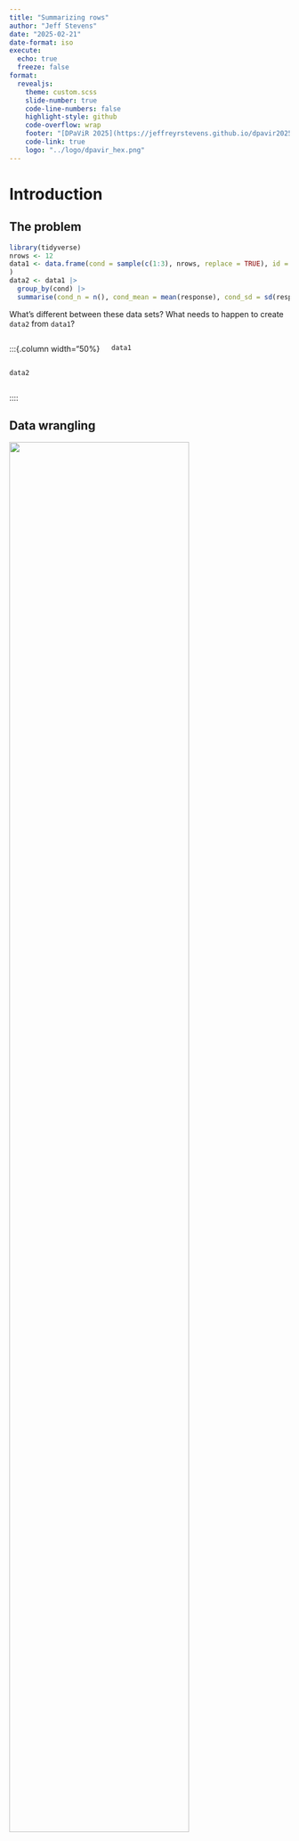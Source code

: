 ```yaml
---
title: "Summarizing rows"
author: "Jeff Stevens"
date: "2025-02-21"
date-format: iso
execute:
  echo: true
  freeze: false
format:
  revealjs: 
    theme: custom.scss
    slide-number: true
    code-line-numbers: false
    highlight-style: github
    code-overflow: wrap
    footer: "[DPaViR 2025](https://jeffreyrstevens.github.io/dpavir2025)"
    code-link: true
    logo: "../logo/dpavir_hex.png"
---
```



# Introduction


## The problem

```r
library(tidyverse)
nrows <- 12
data1 <- data.frame(cond = sample(c(1:3), nrows, replace = TRUE), id = 1:nrows, date = sample(seq(as.Date('2022-01-01'), as.Date('2022-02-28'), by="day"), nrows), response = runif(nrows)
)
data2 <- data1 |> 
  group_by(cond) |> 
  summarise(cond_n = n(), cond_mean = mean(response), cond_sd = sd(response))
```

What's different between these data sets? What needs to happen to create `data2` from `data1`?

::::{.columns}
:::{.column width="50%}
```r
data1
```
:::
:::{.column width="50%}
```r
data2
```
:::
::::


## Data wrangling

![](../images/dplyr_summary.png){fig-align=center width=80%}


## Set-up

```r
library(dplyr)
library(nycflights13)
(flights2 <- select(flights, year:dep_delay, carrier))
```


# Summarizing data


## `count()`

```r
flights2 |> 
  count(carrier)
```


## `count()`

```r
flights2 |> 
  count(carrier, month)
```


## `summarise()`

![](../images/dplyr_summarise.png){fig-align="center" height=45%}


---

## `summarise()`

```r
flights2 |> 
  summarise(n())
```


## Summary functions

* `n()`
* `mean()`
* `median()`
* `min()`
* `max()`
* `sd()`


## `summarise()`

Why does this return `NA`?

```r
flights2 |> 
  summarise(mean_dep_delay = mean(dep_delay), 
            sd_dep_delay = sd(dep_delay),
            n_dep_delay = n())
```

:::{.fragment}
```r
flights2 |> 
  summarise(mean_dep_delay = mean(dep_delay, na.rm = TRUE),
          sd_dep_delay = sd(dep_delay, na.rm = TRUE),
          n_dep_delay = n())
```
:::


---

## Summarizing multiple columns

How do we apply a function across multiple columns?

:::{.fragment}
`summarise()` `+` `across()`

```r
flights2 |> 
  summarise(across(contains("_time"), mean))
```
:::

:::{.fragment}
```r
flights2 |> 
  summarise(across(contains("_time"), ~ mean(.x, na.rm = TRUE)))
```

:::


---

## Summarizing multiple columns

`summarise()` `+` `across()`

Multiple functions (add `list()`)

```r
flights2 |> 
  summarise(across(contains("_time"), # for all columns containing "_time"
                   list(mean = ~ mean(.x, na.rm = TRUE), # calculate the mean
                        sd = ~ sd(.x, na.rm = TRUE)))) # and standard deviation
```


# Grouping data


## `group_by()`

```r
flights2 |> 
  group_by(month)
```

---

## Summarizing groups of data

`group_by()` `+` `summarise()`

```r
flights2 |> 
  group_by(carrier) |> 
  summarise(carrier_n = n(),
            mean_carrier_delay = mean(dep_delay, na.rm = TRUE), 
            sd_carrier_delay = sd(dep_delay, na.rm = TRUE))
```


---

## Summarizing multiple groups

`group_by()` `+` `summarise()`

```r
flights2 |> 
  group_by(carrier, month) |> 
  summarise(carrier_n = n(),
            mean_carrier_delay = mean(dep_delay, na.rm = TRUE), 
            sd_carrier_delay = sd(dep_delay, na.rm = TRUE))
```


---

## Summarizing groups for multiple columns

`group_by()` `+` `summarise()` `+` `across()`

```r
flights2 |> 
  group_by(carrier) |> # separately for each carrier
  summarise(across(contains("_time"), # for all columns containing "_time"
                   list(mean = ~ mean(.x, na.rm = TRUE), # calculate the mean
                        sd = ~ sd(.x, na.rm = TRUE)))) # and standard deviation
```


## Summarizing multiple groups

`summarise()` with `.by` argument

```r
flights2 |> 
  summarise(.by = c(carrier, month),
            carrier_n = n(),
            mean_carrier_delay = mean(dep_delay, na.rm = TRUE), 
            sd_carrier_delay = sd(dep_delay, na.rm = TRUE))
```


---

## Ungrouping

Using `group_by()` adds a group attribute to the tibble

```r
flights2 |> 
  group_by(month)
```

---

## Ungrouping

Remove groups with `ungroup()`

```r
flights2 |> 
  group_by(month) |> 
  ungroup()
```

---

## Ungrouping

`rowwise()` creates groups that can cause problems

```r
flights2 |> 
  rowwise() |> 
  mutate(min_dep_time = min(dep_time, sched_dep_time)) |> 
  summarise(mean_min_dep_time = mean(min_dep_time, na.rm = TRUE))
```

## Ungrouping

Ungrouping also works for `rowwise()`

```r
flights2 |> 
  rowwise() |> 
  mutate(min_dep_time = min(dep_time, sched_dep_time)) |> 
  ungroup() |> 
  summarise(mean_min_dep_time = mean(min_dep_time, na.rm = TRUE))
```

---

## Solving the problem

What code turns `data1` into `data2`?

::::{.columns}
:::{.column width="50%}
```r
data1
```
:::
:::{.column width="50%}
```r
data2
```
:::
::::


# Slicing data


## Slicing rows

### What if you want to grab a subset of rows per group?

`dplyr::slice_()` functions

* `slice_head()` first row(s) from each group
* `slice_tail()` last row(s) in each group
* `slice_min()` row(s) with smallest value in column x
* `slice_max()` row(s) with largest value in column x
* `slice_sample()` random row(s)


## Slicing rows

Let's say we want the first flight for each carrier on 2013-02-22.

```r
flights2 |> 
  filter(month == 2 & day == 22 & dep_time > 10)
```


## Slicing rows

Let's say we want the first flight for each carrier on 2013-02-22.

```r
flights2 |> 
  filter(month == 2 & day == 22 & dep_time > 10) |> 
  group_by(carrier) |> 
  slice_min(dep_time)
```


## Slicing rows

What if we want the three most delayed flight for each carrier on 2013-02-22.

```r
flights2 |> 
  filter(month == 2 & day == 22 & dep_time > 10) |> 
  group_by(carrier) |> 
  slice_max(dep_delay, n = 3) |> 
  arrange(carrier, dep_delay)
```


## Slicing rows

We can replace `group_by()` with `by` argument (not `.by`)

```r
flights2 |> 
  filter(month == 2 & day == 22 & dep_time > 10) |> 
  slice_max(by = carrier,
            dep_delay, n = 3) |> 
  arrange(carrier, dep_delay)
```



# Putting it all together


## {dplyr} verbs

:::: {.columns}

::: {.column width="33%"}

* `select()`
* `rename()`
* `relocate()`
* `mutate()`
* `if_else()`
* `case_when()`
* `rowwise()`
* `across()`
:::

::: {.column width="33%"}

::: {.fragment fragment-index=1}
* `filter()`
* `if_any()`
* `drop_na()`
* `arrange()`
* `desc()`
:::
:::

::: {.column width="30%"}

:::{.fragment fragment-index=1}
* `summarise()`
* `count()`, `n()`
* `group_by()`
* `slice_()`
:::
:::

::::

## Solving the problem

What code turns `data1` into `data3`?
```r
data3 <- data1 |> 
  filter(cond != 1) |> 
  mutate(condition = paste("Condition", cond)) |> 
  group_by(condition) |> 
  summarise(earliest_date = min(date))
```


::::{.columns}
:::{.column width="50%}
```r
data1
```
:::
:::{.column width="50%}
```r
data3
```
:::
::::

## Let's code!

[Summarizing rows](../code/14_summarizing.html){target="_blank"}
